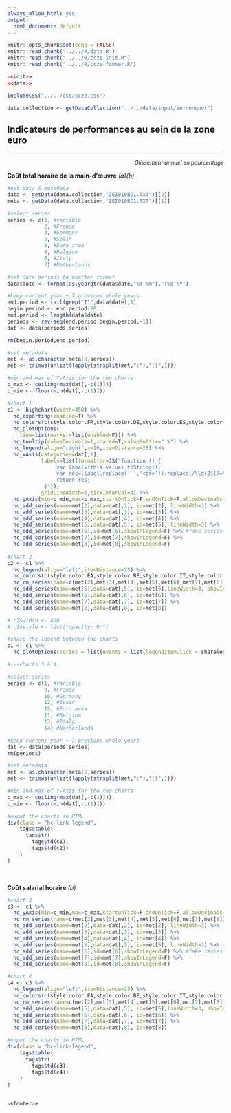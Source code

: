 ```yaml
---
always_allow_html: yes
output:
  html_document: default
---
```


```r
knitr::opts_chunk$set(echo = FALSE)
knitr::read_chunk("../../R/data.R")
knitr::read_chunk("../../R/ccze_init.R")
knitr::read_chunk("../../R/ccze_footer.R")
```
```r
<<init>>
<<data>>
```
```r
includeCSS("../../css/ccze.css")
```
```r
data.collection <- getDataCollection("../../data/input/ze!nonquot")
```

## Indicateurs de performances au sein de la zone euro

***
<p style="text-align: right; font-size:90%; font-style: italic;">*Glissement annuel en pourcentage*</p>
<p class="titlechart">**Co&ucirc;t total horaire de la main-d'&oelig;uvre** *(a)(b)*</p>

```r

#get data & metadata
data <- getData(data.collection,"ZEI010BD1.TXT")[[2]]
meta <- getData(data.collection,"ZEI010BD1.TXT")[[1]]

#select series
series <- c(1, #variable
            2, #France
            3, #Germany
            5, #Spain
            8, #Euro area
            4, #Belgium
            6, #Italy
            7) #Netherlands 

#set date periods to quarter format
data$date <- format(as.yearqtr(data$date,"%Y-%m"),"T%q %Y")

#keep current year + 7 previous whole years
end.period <- tail(grep("T1",data$date),1)
begin.period <- end.period-28
end.period <- length(data$date)
periods <- rev(seq(end.period,begin.period,-1))
dat <- data[periods,series]

rm(begin.period,end.period)

#set metadata
met <- as.character(meta[2,series])
met <- trimws(unlist(lapply(strsplit(met,":"),"[[",1)))

#min and max of Y-Axis for the two charts
c_max <- ceiling(max(dat[,-c(1)]))
c_min <- floor(min(dat[,-c(1)]))

#chart 1
c1 <- highchart(width=450) %>%
  hc_exporting(enabled=T) %>%
  hc_colors(c(style.color.FR,style.color.DE,style.color.ES,style.color.EA,style.color.BE,style.color.IT,style.color.NL)) %>%
  hc_plotOptions(
    line=list(marker=list(enabled=F))) %>%
  hc_tooltip(valueDecimals=1,shared=T,valueSuffix=" %") %>%
  hc_legend(align="right",x=10,itemDistance=25) %>%
  hc_xAxis(categories=dat[,1],
           labels=list(formatter=JS("function () {
                var label=(this.value).toString();
                var res=(label.replace(' ','<br>')).replace(/\\d{2}(?=\\d{2})/,'');
                return res;
            }")),
           gridLineWidth=1,tickInterval=4) %>%
  hc_yAxis(min=c_min,max=c_max,startOnTick=F,endOnTick=F,allowDecimals=F,minPadding=0,maxPadding=0,tickInterval=1) %>%
  hc_add_series(name=met[2],data=dat[,2], id=met[2], lineWidth=3) %>%
  hc_add_series(name=met[3],data=dat[,3], id=met[3]) %>%
  hc_add_series(name=met[4],data=dat[,4], id=met[4]) %>%
  hc_add_series(name=met[5],data=dat[,5], id=met[5], lineWidth=3) %>%
  hc_add_series(name=met[6],id=met[6],showInLegend=F) %>% #fake series (for sharing legend)
  hc_add_series(name=met[7],id=met[7],showInLegend=F) %>%
  hc_add_series(name=met[8],id=met[8],showInLegend=F)
  
#chart 2
c2 <- c1 %>%
  hc_legend(align="left",itemDistance=25) %>%
  hc_colors(c(style.color.EA,style.color.BE,style.color.IT,style.color.NL)) %>%
  hc_rm_series(name=c(met[2],met[3],met[4],met[5],met[6],met[7],met[8])) %>%
  hc_add_series(name=met[5],data=dat[,5], id=met[5],lineWidth=3, showInLegend=F) %>%
  hc_add_series(name=met[6],data=dat[,6], id=met[6]) %>%
  hc_add_series(name=met[7],data=dat[,7], id=met[7]) %>%
  hc_add_series(name=met[8],data=dat[,8], id=met[8])

# c2$width <- 400
# c1$style <- list("opacity: 0;")

#share the legend between the charts
c1 <- c1 %>%
  hc_plotOptions(series = list(events = list(legendItemClick = sharelegend)))

#---charts 3 & 4:

#select series
series <- c(1, #variable
            9, #France
            10, #Germany
            12, #Spain
            15, #Euro area
            11, #Belgium
            13, #Italy
            14) #Netherlands 

#keep current year + 7 previous whole years
dat <- data[periods,series]
rm(periods)

#set metadata
met <- as.character(meta[2,series])
met <- trimws(unlist(lapply(strsplit(met,":"),"[[",1)))

#min and max of Y-Axis for the two charts
c_max <- ceiling(max(dat[,-c(1)]))
c_min <- floor(min(dat[,-c(1)]))

#ouput the charts in HTML
div(class = "hc-link-legend",
    tags$table(
      tags$tr(
        tags$td(c1),
        tags$td(c2))
    )
)

```

<p>&nbsp;</p>
<p class="titlechart">**Co&ucirc;t salarial horaire** *(b)*</p>

```r

#chart 3
c3 <- c1 %>%
  hc_yAxis(min=c_min,max=c_max,startOnTick=F,endOnTick=F,allowDecimals=F,minPadding=0,maxPadding=0,tickInterval=1) %>%
  hc_rm_series(name=c(met[2],met[3],met[4],met[5],met[6],met[7],met[8])) %>%
  hc_add_series(name=met[2],data=dat[,2], id=met[2], lineWidth=3) %>%
  hc_add_series(name=met[3],data=dat[,3], id=met[3]) %>%
  hc_add_series(name=met[4],data=dat[,4], id=met[4]) %>%
  hc_add_series(name=met[5],data=dat[,5], id=met[5], lineWidth=3) %>%
  hc_add_series(name=met[6],id=met[6],showInLegend=F) %>% #fake series (for sharing legend)
  hc_add_series(name=met[7],id=met[7],showInLegend=F) %>%
  hc_add_series(name=met[8],id=met[8],showInLegend=F)

#chart 4
c4 <- c3 %>%
  hc_legend(align="left",itemDistance=25) %>%
  hc_colors(c(style.color.EA,style.color.BE,style.color.IT,style.color.NL)) %>%
  hc_rm_series(name=c(met[2],met[3],met[4],met[5],met[6],met[7],met[8])) %>%
  hc_add_series(name=met[5],data=dat[,5], id=met[5],lineWidth=3, showInLegend=F) %>%
  hc_add_series(name=met[6],data=dat[,6], id=met[6]) %>%
  hc_add_series(name=met[7],data=dat[,7], id=met[7]) %>%
  hc_add_series(name=met[8],data=dat[,8], id=met[8])

#ouput the charts in HTML
div(class = "hc-link-legend",
    tags$table(
      tags$tr(
        tags$td(c3),
        tags$td(c4))
    )
)
  
```

<!-- <table><tr> -->
<!-- <td width="50%"> -->

<!-- ```{r} -->
<!-- c1 -->
<!-- ``` -->

<!-- </td> -->
<!-- <td width="50%"> -->

<!-- ```{r} -->
<!-- c2 -->
<!-- ``` -->

<!-- </td> -->

<!-- </tr></table> -->

```r
<<footer>>
```


